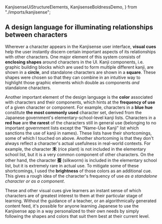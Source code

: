   KanjisenseUiStructureElements,
  KanjisenseBoldnessDemo,
} from "./imports/kanjisense";



## A design language for illuminating relationships between characters

<KanjisenseUiStructureElements />

Wherever a character appears in the Kanjisense user interface, **visual cues** help the user instantly discern certain important aspects of its relationships with other characters. One major element of this system consists of **enclosing shapes** around characters in the UI. Kanji components, i.e. graphic building blocks which are used to form multiple different kanji, are shown in a **circle**, and standalone characters are shown in a **square**. These shapes were chosen so that they can combine in an intuitive way to highlight those graphic elements which double as components _and_ standalone characters.

Another important element of the design language is the **color** associated with characters and their components, which hints at the **frequency of use** of a given character or component. For example, characters in a **blue hue** constitute **the most commonly used** character set, derived from the Japanese government's elementary-school-level kanji lists. Characters in a **red hue** are **the rarest** of the characters still in general use (belonging to no important government lists except the "Name-Use Kanji" list which sanctions the use of kanji in names). These lists have their shortcomings, some of which I touched on above. Another shortcoming is that they don't always reflect a character's actual usefulness in real-world contexts. For example, the character **禾** (rice plant) is not included in the elementary school list, but it is a very common component of other characters. On the other hand, the character **蚕** (silkworm) is included in the elementary school list, but it is extremely rare in actual use. To mitigate some of these shortcomings, I used the **brightness** of those colors as an additional cue. This gives a rough idea of the character's frequency of use _as a standalone character or as a component_.

<KanjisenseBoldnessDemo />

These and other visual cues give learners an instant sense of which characters are of greatest interest to them at their particular stage of learning. Without the guidance of a teacher, or an algorithmically generated content feed, it's possible for anyone learning Japanese to use the Kanjisense app in a way personalized to their own needs by simply following the shapes and colors that suit them best at their current level.
